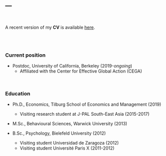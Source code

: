 ---
---

<br>

A recent version of my **CV** is available <a href="files/JRUE_CV_Oct2019.pdf" class="image fit">here</a>.

<br>
<br>

### Current position

<p>
<p>

* Postdoc, University of California, Berkeley (2019-_ongoing_)
  + Affiliated with the Center for Effective Global Action (CEGA)

<br>

### Education

<p>

* Ph.D., Economics, Tilburg School of Economics and Management (2019)
  + Visiting research student at J-PAL South-East Asia (2015-2017)
<p>

* M.Sc., Behavioural Sciences, Warwick University (2013)

* B.Sc., Psychology, Bielefeld University (2012)
  + Visiting student Universidad de Zaragoza (2012)
  + Visiting student Université Paris X (2011-2012)